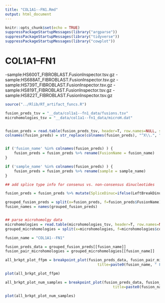 ```yaml
---
title: "COL1A1--FN1.Rmd"
output: html_document
---
```


```r
knitr::opts_chunk$set(echo = TRUE)
suppressPackageStartupMessages(library("argparse"))
suppressPackageStartupMessages(library("tidyverse"))
suppressPackageStartupMessages(library("cowplot"))
```


# COL1A1--FN1
-sample:HS600T_FIBROBLAST.FusionInspector.tsv.gz
-sample:HS688AT_FIBROBLAST.FusionInspector.tsv.gz
-sample:HS739T_FIBROBLAST.FusionInspector.tsv.gz
-sample:HS819T_FIBROBLAST.FusionInspector.tsv.gz
-sample:HS822T_FIBROBLAST.FusionInspector.tsv.gz


```r

source("../Rlib/RT_artifact_funcs.R")

fusion_preds_tsv = "__data/col1a1--fn1_data/fusions.tsv"
microhomologies_tsv = "__data/col1a1--fn1_data/microH.dat"


fusion_preds = read.table(fusion_preds_tsv, header=T, row.names=NULL, sep="\t", stringsAsFactors=F, com='')
colnames(fusion_preds) = str_replace(colnames(fusion_preds), "^X\\.", "")


if ('fusion_name' %in% colnames(fusion_preds) ) {
    fusion_preds = fusion_preds %>% rename(FusionName = fusion_name)
}

if ('sample_name' %in% colnames(fusion_preds) ) {
    fusion_preds = fusion_preds %>% rename(sample = sample_name)
}

## add splice type info for consenus vs. non-consensus dinucleotides

fusion_preds = fusion_preds %>% mutate(SpliceDinuc=ifelse(LeftBreakDinuc %in% c("GT", "GC") & RightBreakDinuc == "AG", "Consensus", "Non"))

grouped_fusion_preds = split(x=fusion_preds, f=fusion_preds$FusionName)
fusion_names = names(grouped_fusion_preds)


## parse microhomolgy data
microhomologies = read.table(microhomologies_tsv, header=T, row.names=NULL, sep="\t", stringsAsFactors=F)
grouped_microhomologies = split(x=microhomologies, f=microhomologies$contig)

fusion_name = "COL1A1--FN1"

```

```r
fusion_preds_data = grouped_fusion_preds[[fusion_name]]
fusion_pair_microhomologies = grouped_microhomologies[[fusion_name]]

all_brkpt_plot_ffpm = breakpoint_plot(fusion_preds_data, fusion_pair_microhomologies,
                                          title=paste0(fusion_name, " FFPM"), "FFPM")

plot(all_brkpt_plot_ffpm)
```
```r
all_brkpt_plot_num_samples = breakpoint_plot(fusion_preds_data, fusion_pair_microhomologies,
                                                 title=paste0(fusion_name, " num samples"), "num_samples")

plot(all_brkpt_plot_num_samples)

```




